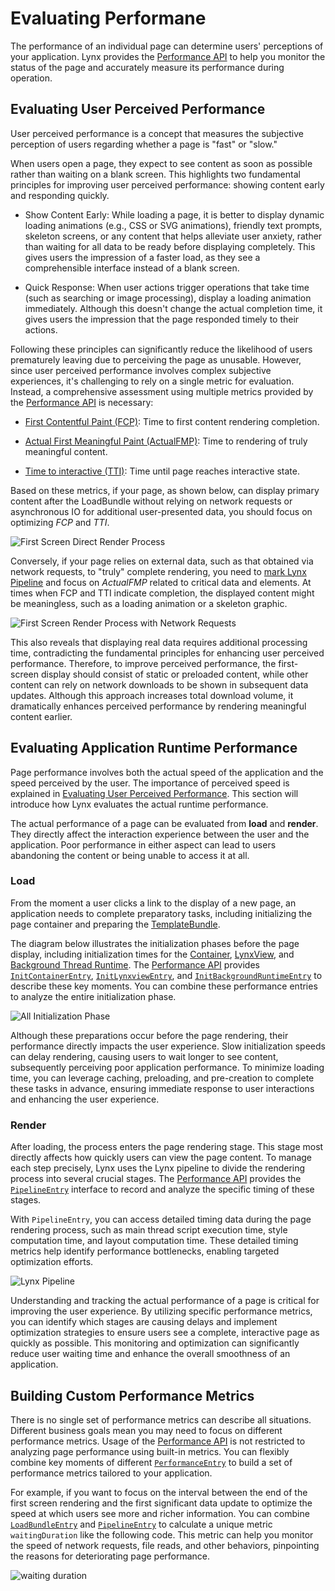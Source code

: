 # Evaluating Performane

The performance of an individual page can determine users' perceptions of your application. Lynx provides the [Performance API](api/lynx-api/performance-api)
to help you monitor the status of the page and accurately measure its performance during operation.

## Evaluating User Perceived Performance

User perceived performance is a concept that measures the subjective perception of users regarding whether a page is "fast" or "slow."

When users open a page, they expect to see content as soon as possible rather than waiting on a blank screen. This highlights two fundamental principles for
improving user perceived performance: showing content early and responding quickly.

- Show Content Early: While loading a page, it is better to display dynamic loading animations (e.g., CSS or SVG animations), friendly text prompts, skeleton
  screens, or any content that helps alleviate user anxiety, rather than waiting for all data to be ready before displaying completely. This gives users the
  impression of a faster load, as they see a comprehensible interface instead of a blank screen.

- Quick Response: When user actions trigger operations that take time (such as searching or image processing), display a loading animation immediately. Although
  this doesn't change the actual completion time, it gives users the impression that the page responded timely to their actions.

Following these principles can significantly reduce the likelihood of users prematurely leaving due to perceiving the page as unusable. However, since user
perceived performance involves complex subjective experiences, it's challenging to rely on a single metric for evaluation. Instead, a comprehensive assessment
using multiple metrics provided by the [Performance API](api/lynx-api/performance-api) is necessary:

- [First Contentful Paint (FCP)](api/lynx-api/performance-api/performance-entry/metric-fcp-entry): Time to first content rendering completion.

- [Actual First Meaningful Paint (ActualFMP)](api/lynx-api/performance-api/performance-entry/metric-actual-fmp-entry): Time to rendering of truly meaningful content.

- [Time to interactive (TTI)](api/lynx-api/performance-api/performance-entry/metric-tti-entry): Time until page reaches interactive state.

Based on these metrics, if your page, as shown below, can display primary content after the LoadBundle without relying on network requests or asynchronous IO for
additional user-presented data, you should focus on optimizing _FCP_ and _TTI_.

![First Screen Direct Render Process](https://lf-lynx.tiktok-cdns.com/obj/lynx-artifacts-oss-sg/lynx-website/assets/doc/first-render-without-network.png 'First Screen Direct Render Process')

Conversely, if your page relies on external data, such as that obtained via network requests, to "truly" complete rendering, you need to
[mark Lynx Pipeline](guide/performance/timing-flag) and focus on _ActualFMP_ related to critical data and elements. At times when FCP and TTI indicate
completion, the displayed content might be meaningless, such as a loading animation or a skeleton graphic.

![First Screen Render Process with Network Requests](https://lf-lynx.tiktok-cdns.com/obj/lynx-artifacts-oss-sg/lynx-website/assets/doc/first-render-with-network.png 'First Screen Render Process with Network Requests')

This also reveals that displaying real data requires additional processing time, contradicting the fundamental principles for enhancing user perceived performance.
Therefore, to improve perceived performance, the first-screen display should consist of static or preloaded content, while other content can rely on network downloads
to be shown in subsequent data updates. Although this approach increases total download volume, it dramatically enhances perceived performance by rendering meaningful
content earlier.

## Evaluating Application Runtime Performance

Page performance involves both the actual speed of the application and the speed perceived by the user. The importance of perceived speed is explained
in [Evaluating User Perceived Performance](./evaluating-performance#evaluating-user-perceived-performance). This section will introduce how Lynx evaluates
the actual runtime performance.

The actual performance of a page can be evaluated from **load** and **render**. They directly affect the interaction experience between the
user and the application. Poor performance in either aspect can lead to users abandoning the content or being unable to access it at all.

### Load

From the moment a user clicks a link to the display of a new page, an application needs to complete preparatory tasks, including initializing the page container and
preparing the [TemplateBundle](guide/spec#template-bundle).

The diagram below illustrates the initialization phases before the page display, including initialization times for the [Container](api/lynx-api/performance-api/performance-entry/init-container-entry),
[LynxView](guide/spec#lynxview①), and [Background Thread Runtime](guide/spec#background-thread-runtime). The [Performance API](api/lynx-api/performance-api)
provides [`InitContainerEntry`](api/lynx-api/performance-api/performance-entry/init-container-entry), [`InitLynxviewEntry`](api/lynx-api/performance-api/performance-entry/init-lynxview-entry),
and [`InitBackgroundRuntimeEntry`](api/lynx-api/performance-api/performance-entry/init-background-runtime-entry) to describe these key moments. You can
combine these performance entries to analyze the entire initialization phase.

![All Initialization Phase](https://lf-lynx.tiktok-cdns.com/obj/lynx-artifacts-oss-sg/lynx-website/assets/doc/all-init-process.png 'All Initialization Phase')

Although these preparations occur before the page rendering, their performance directly impacts the user experience. Slow initialization speeds can delay rendering,
causing users to wait longer to see content, subsequently perceiving poor application performance. To minimize loading time, you can leverage caching, preloading,
and pre-creation to complete these tasks in advance, ensuring immediate response to user interactions and enhancing the user experience.

### Render

After loading, the process enters the page rendering stage. This stage most directly affects how quickly users can view the page content. To manage each step precisely,
Lynx uses the Lynx pipeline to divide the rendering process into several crucial stages. The [Performance API](api/lynx-api/performance-api) provides the
[`PipelineEntry`](api/lynx-api/performance-api/performance-entry/pipeline-entry) interface to record and analyze the specific timing of these stages.

With `PipelineEntry`, you can access detailed timing data during the page rendering process, such as main thread script execution time, style computation time, and layout
computation time. These detailed timing metrics help identify performance bottlenecks, enabling targeted optimization efforts.

![Lynx Pipeline](https://lf-lynx.tiktok-cdns.com/obj/lynx-artifacts-oss-sg/lynx-website/assets/doc/pipeline-entry.png 'Lynx Pipeline')

Understanding and tracking the actual performance of a page is critical for improving the user experience. By utilizing specific performance metrics, you can identify which
stages are causing delays and implement optimization strategies to ensure users see a complete, interactive page as quickly as possible. This monitoring and optimization can
significantly reduce user waiting time and enhance the overall smoothness of an application.

## Building Custom Performance Metrics

There is no single set of performance metrics can describe all situations. Different business goals mean you may need to focus on different performance metrics.
Usage of the [Performance API](api/lynx-api/performance-api) is not restricted to analyzing page performance using built-in metrics. You can flexibly combine
key moments of different [`PerformanceEntry`](api/lynx-api/performance-api/performance-entry) to build a set of performance metrics tailored to your application.

For example, if you want to focus on the interval between the end of the first screen rendering and the first significant data update to optimize the speed at which
users see more and richer information. You can combine [`LoadBundleEntry`](api/lynx-api/performance-api/performance-entry/load-bundle-entry) and [`PipelineEntry`](api/lynx-api/performance-api/performance-entry/pipeline-entry)
to calculate a unique metric `waitingDuration` like the following code. This metric can help you monitor the speed of network requests, file reads, and other
behaviors, pinpointing the reasons for deteriorating page performance.

![waiting duration](https://lf-lynx.tiktok-cdns.com/obj/lynx-artifacts-oss-sg/lynx-website/assets/doc/custom-metric-waitingduration.png)


<Go
  example="performance-api"
  defaultFile="src/create_custom_performance_metric/index.tsx"
  img="https://lf-lynx.tiktok-cdns.com/obj/lynx-artifacts-oss-sg/lynx-website/assets/doc/create-custom-performance-metric.jpeg"
  highlight="{18-40}"
  entry="src/create_custom_performance_metric"
/>
